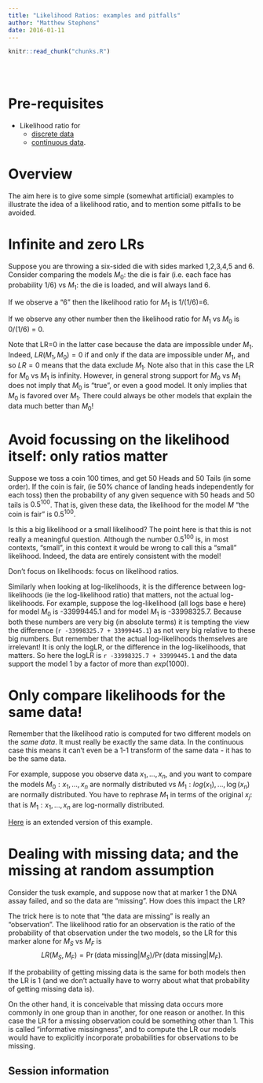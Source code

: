 ```yaml
---
title: "Likelihood Ratios: examples and pitfalls"
author: "Matthew Stephens"
date: 2016-01-11
---
```


<!-- The file analysis/chunks.R contains chunks that define default settings
shared across the workflowr files. -->
```r
knitr::read_chunk("chunks.R")
```

<!-- Update knitr chunk options -->
```r
```

<!-- Insert the date the file was last updated -->
```r
```

<!-- Insert the code version (Git commit SHA1) if Git repository exists and R
 package git2r is installed -->
```r
```

# Pre-requisites

* Likelihood ratio for
    - [discrete data](likelihood_ratio_simple_models.html) 
    - [continuous data](likelihood_ratio_simple_continuous_data.html).

# Overview

The aim here is to give some simple (somewhat artificial) examples to illustrate the idea of a likelihood ratio,
and to mention some pitfalls to be avoided. 

# Infinite and zero LRs

Suppose you are throwing a six-sided die with sides marked 1,2,3,4,5 and 6. 
Consider comparing the models $M_0$: the die is fair (i.e. each face has probability 1/6) vs
$M_1$: the die is loaded, and will always land 6.

If we observe a "6" then the likelihood ratio for $M_1$ is 1/(1/6)=6.

If we observe any other number then the likelihood ratio for $M_1$ vs $M_0$ is $0/(1/6)$ = 0.

Note that LR=0 in the latter case because the data are impossible under $M_1$.
Indeed, $LR(M_1,M_0)=0$ if and only if the data are impossible under $M_1$,
and so $LR=0$ means that the data exclude $M_1$.
Note also that in this case the LR for $M_0$ vs $M_1$ is infinity. However, in general strong support
for $M_0$ vs $M_1$ does not imply that $M_0$ is "true", or even a good model. It only implies
that $M_0$ is favored over $M_1$. There could always be other models that explain the data much better than $M_0$!

# Avoid focussing on the likelihood itself: only ratios matter

Suppose we toss a coin 100 times, and get 50 Heads and 50 Tails (in some order). If the coin is fair,
(ie 50% chance of landing heads independently for each toss) then
the probability of any given sequence with 50 heads and 50 tails is $0.5^{100}$. That is, given these data, the likelihood for the model $M$ "the coin is fair" is $0.5^{100}$. 

Is this a big likelihood or a small likelihood? The point here is that this is not really a meaningful question. Although the number $0.5^{100}$ is, in most contexts, "small", in this context it would be wrong to call this
a "small" likelihood. Indeed, the data are entirely consistent with the model! 

Don't focus on likelihoods: focus on likelihood ratios. 

Similarly when looking at log-likelihoods, it is the difference between log-likelihoods (ie the log-likelihood ratio) that matters, not the actual log-likelihoods. For example, suppose the log-likelihood (all logs base e here) for model $M_0$ is  -33999445.1 and for model $M_1$ is -33998325.7. Because both these numbers are very big (in absolute terms) it is tempting the view the difference (``r -33998325.7 + 33999445.1``) as not very big relative to these big numbers. But remember that the actual log-likelihoods themselves are irrelevant! It is only the logLR, or the difference in the log-likelihoods, that matters. So here the logLR is ``r -33998325.7 + 33999445.1`` and the data support the model 1 by a factor of more than $exp(1000)$.

# Only compare likelihoods for the same data!

Remember that the likelihood ratio is computed for two different models on the *same data*.
It must really be exactly the same data. In the continuous case
this means it can't even be a 1-1 transform of the same data - it has to be the same data.

For example, suppose you observe data $x_1,\dots,x_n$, and you
want to compare the models $M_0: x_1,\dots,x_n$ are normally distributed vs $M_1: log(x_1),\dots,\log(x_n)$ are normally distributed. You have to rephrase $M_1$ in terms of the original $x_j$: that is $M_1: x_1,\dots,x_n$ are log-normally distributed. 

[Here](LR_error.html) is an extended version of this example.

# Dealing with missing data; and the missing at random assumption

Consider the tusk example, and suppose now that at marker 1 the
DNA assay failed, and so the data are "missing". How does this impact the LR?

The trick here is to note that "the data are missing" is really an "observation". The likelihood ratio for an observation is the ratio of the probability of that observation under the two models, so the LR for this marker alone for $M_S$ vs $M_F$ is
$$LR(M_S,M_F) = \Pr(\text{data missing} | M_S)/\Pr(\text{data missing} | M_F).$$

If the probability of getting missing data is the same for both models then the LR is 1 (and we don't actually have to worry about what that probability of getting missing data is).

On the other hand, it is conceivable that missing data occurs more commonly in one group than in another, for one reason or another. In this case the LR for a missing observation could be something other than 1.
This is called "informative missingness", and to compute the LR our models would have to explicitly incorporate probabilities for observations to be missing.





## Session information

<!-- Insert the session information into the document -->
```r
```
